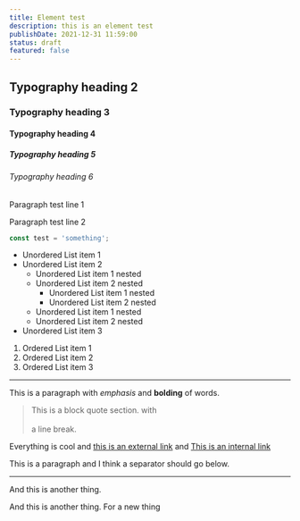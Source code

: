 ```yaml
---
title: Element test
description: this is an element test
publishDate: 2021-12-31 11:59:00
status: draft
featured: false
---
```


## Typography heading 2

### Typography heading 3

#### Typography heading 4

##### Typography heading 5

###### Typography heading 6

Paragraph test line 1

Paragraph test line 2

```ts twoslash
const test = 'something';
```

- Unordered List item 1
- Unordered List item 2
  - Unordered List item 1 nested
  - Unordered List item 2 nested
    - Unordered List item 1 nested
    - Unordered List item 2 nested
  - Unordered List item 1 nested
  - Unordered List item 2 nested
- Unordered List item 3

1. Ordered List item 1
2. Ordered List item 2
3. Ordered List item 3

---

This is a paragraph with _emphasis_ and **bolding** of words.

> This is a block quote section. with <br /><br />
> a line break.

Everything is cool and [this is an external link](https://www.google.com/) and [This is an internal link](/)

This is a paragraph and I think a separator should go below.

---

And this is another thing.

And this is another thing. For a new thing
